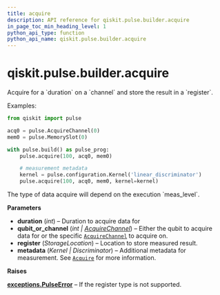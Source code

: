 ```yaml
---
title: acquire
description: API reference for qiskit.pulse.builder.acquire
in_page_toc_min_heading_level: 1
python_api_type: function
python_api_name: qiskit.pulse.builder.acquire
---
```


<span id="qiskit-pulse-builder-acquire" />

# qiskit.pulse.builder.acquire

<Function id="qiskit.pulse.builder.acquire" github="https://github.com/qiskit/qiskit/tree/stable/0.24/qiskit/pulse/builder.py" signature="acquire(duration, qubit_or_channel, register, **metadata)">
  Acquire for a `duration` on a `channel` and store the result in a `register`.

  Examples:

  ```python
  from qiskit import pulse

  acq0 = pulse.AcquireChannel(0)
  mem0 = pulse.MemorySlot(0)

  with pulse.build() as pulse_prog:
      pulse.acquire(100, acq0, mem0)

      # measurement metadata
      kernel = pulse.configuration.Kernel('linear_discriminator')
      pulse.acquire(100, acq0, mem0, kernel=kernel)
  ```

  <Admonition title="Note" type="note">
    The type of data acquire will depend on the execution `meas_level`.
  </Admonition>

  **Parameters**

  *   **duration** (*int*) – Duration to acquire data for
  *   **qubit\_or\_channel** (*int |* [*AcquireChannel*](qiskit.pulse.channels.AcquireChannel "qiskit.pulse.channels.AcquireChannel")) – Either the qubit to acquire data for or the specific [`AcquireChannel`](qiskit.pulse.channels.AcquireChannel "qiskit.pulse.channels.AcquireChannel") to acquire on.
  *   **register** (*StorageLocation*) – Location to store measured result.
  *   **metadata** (*Kernel | Discriminator*) – Additional metadata for measurement. See [`Acquire`](qiskit.pulse.instructions.Acquire "qiskit.pulse.instructions.Acquire") for more information.

  **Raises**

  [**exceptions.PulseError**](pulse#qiskit.pulse.PulseError "qiskit.pulse.exceptions.PulseError") – If the register type is not supported.
</Function>

